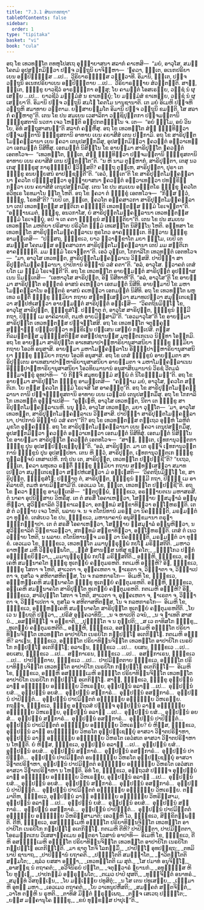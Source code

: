 ```yaml
---
title: "7.3.1 ສໍຆເຠທກຖາ"
tableOfContents: false
sidebar:
  order: 1
type: "tipitaka"
basket: "vi"
book: "cula"
---
```



<DynamicBreadcrumb />

<Division number="344" book="cula">

<Paragraph number="1569" book="cula">
ອຖ ໂຂ ເທວທຕ຺ໂຕ ຕທຫຸໂປສເຖ ອຸຏ຺ຐາຍາສນາ ສລາກໍ ຄາເຫສິ—  “ມຍໍ, ອາວຸໂສ, ສມຓໍ ໂຄຕມໍ ອຸປສງ຺ກມິຕ຺ວາ ປຎ຺ຈ ວຕ຺ຖູນິ ຍາຈິມ຺ຫາ—  ‘ຠຄວາ, ຠນ຺ເຕ, ອເນກປຣິຍາເຍນ ອປ຺ປິຈ຺ຉສ຺ສ …ເປ…  ວີຣິຍາຣມ຺ຠສ຺ສ ວຓ຺ຓວາທີ. ອິມານິ, ຠນ຺ເຕ, ປຎ຺ຈ ວຕ຺ຖູນິ ອເນກປຣິຍາເຍນ ອປ຺ປິຈ຺ຉຕາຍ …ເປ…  ວີຣິຍາຣມ຺ຠາຍ ສໍວຕ຺ຕນ຺ຕິ. ສາຘຸ, ຠນ຺ເຕ, ຠິກ຺ຂູ ຍາວຊີວໍ ອາຣຎ຺ຎິກາ ອສ຺ສຸ; ໂຍ ຄາມນ຺ຕໍ ໂອສເຣຍ຺ຍ, ວຊ຺ຊໍ ນໍ ຜຸເສຍ຺ຍ …ເປ…  ຍາວຊີວໍ ມຈ຺ຉມໍສໍ ນ ຂາເທຍ຺ຍຸໍ; ໂຍ ມຈ຺ຉມໍສໍ ຂາເທຍ຺ຍ, ວຊ຺ຊໍ ນໍ ຜຸເສຍ຺ຍາ’ຕິ. ອິມານິ ປຎ຺ຈ ວຕ຺ຖູນິ ສມໂຓ ໂຄຕໂມ ນານຸຊານາຕິ. ເຕ ມຍໍ ອິເມຫິ ປຎ຺ຈຫິ ວຕ຺ຖູຫິ ສມາທາຍ ວຕ຺ຕາມ. ຍສ຺ສາຍສ຺ມໂຕ ອິມານິ ປຎ຺ຈ ວຕ຺ຖູນິ ຂມນ຺ຕິ, ໂສ ສລາກໍ ຄຓ຺ຫາຕູ”ຕິ.
</Paragraph>

<Paragraph number="1570" book="cula">
ເຕນ ໂຂ ປນ ສມເຍນ ເວສາລິກາ ວຊ຺ຊິປຸຕ຺ຕກາ ປຎ຺ຈມຕ຺ຕານິ ຠິກ຺ຂຸສຕານິ ນວກາ ເຈວ ໂຫນ຺ຕິ ອປ຺ປກຕຎ຺ຎຸໂນ ຈ. ເຕ—  “ອຍໍ ຘມ຺ໂມ, ອຍໍ ວິນໂຍ, ອິທໍ ສຕ຺ຖຸສາສນນ຺”ຕິ ສລາກໍ ຄຓ຺ຫິໍສຸ. ອຖ ໂຂ ເທວທຕ຺ໂຕ ສໍຆໍ ຠິນ຺ທິຕ຺ວາ ປຎ຺ຈມຕ຺ຕານິ ຠິກ຺ຂຸສຕານິ ອາທາຍ ເຍນ ຄຍາສີສໍ ເຕນ ປກ຺ກາມິ. ອຖ ໂຂ ສາຣິປຸຕ຺ຕໂມຄ຺ຄລ຺ລານາ ເຍນ ຠຄວາ ເຕນຸປສງ຺ກມິໍສຸ, ອຸປສງ຺ກມິຕ຺ວາ ຠຄວນ຺ຕໍ ອຠິວາເທຕ຺ວາ ເອກມນ຺ຕໍ ນິສີທິໍສຸ. ເອກມນ຺ຕໍ ນິສິນ຺ໂນ ໂຂ ອາຍສ຺ມາ ສາຣິປຸຕ຺ໂຕ ຠຄວນ຺ຕໍ ເອຕທໂວຈ—  “ເທວທຕ຺ໂຕ, ຠນ຺ເຕ, ສໍຆໍ ຠິນ຺ທິຕ຺ວາ ປຎ຺ຈມຕ຺ຕານິ ຠິກ຺ຂຸສຕານິ ອາທາຍ ເຍນ ຄຍາສີສໍ ເຕນ ປກ຺ກນ຺ໂຕ”ຕິ. “ນ ຫິ ນາມ ຕຸມ຺ຫາກໍ, ສາຣິປຸຕ຺ຕາ, ເຕສຸ ນວເກສຸ ຠິກ຺ຂູສຸ ກາຣຸຎ຺ຎມ຺ປິ ຠວິສ຺ສຕິ? ຄຈ຺ຉຖ ຕຸມ຺ເຫ, ສາຣິປຸຕ຺ຕາ, ປຸຣາ ເຕ ຠິກ຺ຂູ ອນຍພ຺ຍສນໍ ອາປຊ຺ຊນ຺ຕີ”ຕິ. “ເອວໍ, ຠນ຺ເຕ”ຕິ ໂຂ ສາຣິປຸຕ຺ຕໂມຄ຺ຄລ຺ລານາ ຠຄວໂຕ ປຏິສ຺ສຸຕ຺ວາ ອຸຏ຺ຐາຍາສນາ ຠຄວນ຺ຕໍ ອຠິວາເທຕ຺ວາ ປທກ຺ຂິຓໍ ກຕ຺ວາ ເຍນ ຄຍາສີສໍ ເຕນຸປສງ຺ກມິໍສຸ.
</Paragraph>

<Paragraph number="1571" book="cula">
ເຕນ ໂຂ ປນ ສມເຍນ ອຎ຺ຎຕໂຣ ຠິກ຺ຂຸ ຠຄວໂຕ ອວິທູເຣ ໂຣທມາໂນ ຐິໂຕ ໂຫຕິ. ອຖ ໂຂ ຠຄວາ ຕໍ ຠິກ຺ຂຸໍ ເອຕທໂວຈ—  “ກິສ຺ສ ຕ຺ວໍ, ຠິກ຺ຂຸ, ໂຣທສີ”ຕິ? “ເຍປິ ເຕ, ຠນ຺ເຕ, ຠຄວໂຕ ອຄ຺ຄສາວກາ ສາຣິປຸຕ຺ຕໂມຄ຺ຄລ຺ລານາ ເຕປິ ເທວທຕ຺ຕສ຺ສ ສນ຺ຕິເກ ຄຈ຺ຉນ຺ຕິ ເທວທຕ຺ຕສ຺ສ ຘມ຺ມໍ ໂຣເຈນ຺ຕາ”ຕິ. “ອຏ຺ຐານເມຕໍ, ຠິກ຺ຂຸ, ອນວກາໂສ, ຍໍ ສາຣິປຸຕ຺ຕໂມຄ຺ຄລ຺ລານາ ເທວທຕ຺ຕສ຺ສ ຘມ຺ມໍ ໂຣເຈຍ຺ຍຸໍ, ອປິ ຈ ເຕ ຄຕາ ຠິກ຺ຂູນໍ ສຎ຺ຎຕ຺ຕິຍາ”ຕິ.
</Paragraph>

</Division>
<Division number="345" book="cula">

<Paragraph number="1572" book="cula">
ເຕນ ໂຂ ປນ ສມເຍນ ເທວທຕ຺ໂຕ ມຫຕິຍາ ປຣິສາຍ ປຣິວຸໂຕ ຘມ຺ມໍ ເທເສນ຺ໂຕ ນິສິນ຺ໂນ ໂຫຕິ. ອທ຺ທສາ ໂຂ ເທວທຕ຺ໂຕ ສາຣິປຸຕ຺ຕໂມຄ຺ຄລ຺ລາເນ ທູຣໂຕວ ອາຄຈ຺ຉນ຺ເຕ. ທິສ຺ວານ ຠິກ຺ຂູ ອາມນ຺ເຕສິ—  “ປສ຺ສຖ, ຠິກ຺ຂເວ, ຍາວ ສ຺ວາກ຺ຂາໂຕ ມຍາ ຘມ຺ໂມ, ເຍປິ ເຕ ສມຓສ຺ສ ໂຄຕມສ຺ສ ອຄ຺ຄສາວກາ ສາຣິປຸຕ຺ຕໂມຄ຺ຄລ຺ລານາ ເຕປິ ມມ ສນ຺ຕິເກ ອາຄຈ຺ຉນ຺ຕິ. ມມ ຘມ຺ມໍ ໂຣເຈນ຺ຕາ”ຕິ. ເອວໍ ວຸຕ຺ເຕ, ໂກກາລິໂກ ເທວທຕ຺ຕໍ ເອຕທໂວຈ—  “ມາ, ອາວຸໂສ ເທວທຕ຺ຕ, ສາຣິປຸຕ຺ຕໂມຄ຺ຄລ຺ລາເນ ວິສ຺ສສິ. ປາປິຈ຺ຉາ ສາຣິປຸຕ຺ຕໂມຄ຺ຄລ຺ລານາ, ປາປິການໍ ອິຈ຺ຉານໍ ວສໍ ຄຕາ”ຕິ. “ອລໍ, ອາວຸໂສ. ສ຺ວາຄຕໍ ເຕສໍ ຍໂຕ ເມ ຘມ຺ມໍ ໂຣເຈນ຺ຕີ”ຕິ.
</Paragraph>

<Paragraph number="1573" book="cula">
ອຖ ໂຂ ເທວທຕ຺ໂຕ ອາຍສ຺ມນ຺ຕໍ ສາຣິປຸຕ຺ຕໍ ອຸປຑ຺ຒາສເນນ ນິມນ຺ເຕສິ—  “ເອຫາວຸໂສ ສາຣິປຸຕ຺ຕ, ອິຘ ນິສີທາຫີ”ຕິ. “ອລໍ, ອາວຸໂສ”ຕິ ໂຂ ອາຍສ຺ມາ ສາຣິປຸຕ຺ໂຕ ອຎ຺ຎຕຣໍ ອາສນໍ ຄເຫຕ຺ວາ ເອກມນ຺ຕໍ ນິສີທິ. ອາຍສ຺ມາປິ ໂຂ ມຫາໂມຄ຺ຄລ຺ລາໂນ ອຎ຺ຎຕຣໍ ອາສນໍ ຄເຫຕ຺ວາ ເອກມນ຺ຕໍ ນິສີທິ. ອຖ ໂຂ ເທວທຕ຺ໂຕ ພຫຸເທວ ຣຕ຺ຕິໍ ຠິກ຺ຂູ ຘມ຺ມິຍາ ກຖາຍ ສນ຺ທສ຺ເສຕ຺ວາ ສມາທເປຕ຺ວາ ສມຸຕ຺ເຕເຊຕ຺ວາ ສມ຺ປຫໍເສຕ຺ວາ ອາຍສ຺ມນ຺ຕໍ ສາຣິປຸຕ຺ຕໍ ອຊ຺ເຌສິ—  “ວິຄຕຖິນມິທ຺ໂຘ ໂຂ, ອາວຸໂສ ສາຣິປຸຕ຺ຕ, ຠິກ຺ຂຸສໍໂຆ. ປຏິຠາຕຸ ຕໍ, ອາວຸໂສ ສາຣິປຸຕ຺ຕ, ຠິກ຺ຂູນໍ ຘມ຺ມີ ກຖາ, ປິຏ຺ຐິ ເມ ອາຄິລາຍຕິ, ຕມຫໍ ອາຍມິສ຺ສາມີ”ຕິ. “ເອວມາວຸໂສ”ຕິ ໂຂ ອາຍສ຺ມາ ສາຣິປຸຕ຺ໂຕ ເທວທຕ຺ຕສ຺ສ ປຈ຺ຈສ຺ໂສສິ. ອຖ ໂຂ ເທວທຕ຺ໂຕ ຈຕຸຄ຺ຄຸຓໍ ສງ຺ຆາຏິໍ ປຎ຺ຎເປຕ຺ວາ ທກ຺ຂິເຓນ ປສ຺ເສນ ເສຍ຺ຍໍ ກປ຺ເປສິ. ຕສ຺ສ ກິລມນ຺ຕສ຺ສ ມຸຏ຺ຐສ຺ສຕິສ຺ສ ອສມ຺ປຊານສ຺ສ ມຸຫຸຕ຺ຕເກເນວ ນິທ຺ທາ ໂອກ຺ກມິ.
</Paragraph>

<Paragraph number="1574" book="cula">
ອຖ ໂຂ ອາຍສ຺ມາ ສາຣິປຸຕ຺ໂຕ ອາເທສນາປາຏິຫາຣິຍານຸສາສນິຍາ ຠິກ຺ຂູ ຘມ຺ມິຍາ ກຖາຍ ໂອວທິ ອນຸສາສິ. ອາຍສ຺ມາ ມຫາໂມຄ຺ຄລ຺ລາໂນ ອິທ຺ຘິປາຏິຫາຣິຍານຸສາສນິຍາ ຠິກ຺ຂູ ຘມ຺ມິຍາ ກຖາຍ ໂອວທິ ອນຸສາສິ. ອຖ ໂຂ ເຕສໍ ຠິກ຺ຂູນໍ ອາຍສ຺ມຕາ ສາຣິປຸຕ຺ເຕນ ອາເທສນາປາຏິຫາຣິຍານຸສາສນິຍາ ອາຍສ຺ມຕາ ຈ ມຫາໂມຄ຺ຄລ຺ລາເນນ ອິທ຺ຘິປາຏິຫາຣິຍານຸສາສນິຍາ ໂອວທິຍມານານໍ ອນຸສາສິຍມານານໍ ວິຣຊໍ ວີຕມລໍ ຘມ຺ມຈກ຺ຂຸໍ ອຸທປາທິ—  “ຍໍ ກິຎ຺ຈິ ສມຸທຍຘມ຺ມໍ ສພ຺ພໍ ຕໍ ນິໂຣຘຘມ຺ມນ຺”ຕິ.
</Paragraph>

<Paragraph number="1575" book="cula">
ອຖ ໂຂ ອາຍສ຺ມາ ສາຣິປຸຕ຺ໂຕ ຠິກ຺ຂູ ອາມນ຺ເຕສິ—  “ຄຈ຺ຉາມ ມຍໍ, ອາວຸໂສ, ຠຄວໂຕ ສນ຺ຕິເກ. ໂຍ ຕສ຺ສ ຠຄວໂຕ ຘມ຺ມໍ ໂຣເຈສິ ໂສ ອາຄຈ຺ຉຕູ”ຕິ. ອຖ ໂຂ ສາຣິປຸຕ຺ຕໂມຄ຺ຄລ຺ລານາ ຕານິ ປຎ຺ຈຠິກ຺ຂຸສຕານິ ອາທາຍ ເຍນ ເວຬຸວນໍ ເຕນຸປສງ຺ກມິໍສຸ. ອຖ ໂຂ ໂກກາລິໂກ ເທວທຕ຺ຕໍ ອຸຏ຺ຐາເປສິ—  “ອຸຏ຺ເຐຫິ, ອາວຸໂສ ເທວທຕ຺ຕ, ນີຕາ ເຕ ຠິກ຺ຂູ ສາຣິປຸຕ຺ຕໂມຄ຺ຄລ຺ລາເນຫິ. ນນຸ ຕ຺ວໍ, ອາວຸໂສ ເທວທຕ຺ຕ, ມຍາ ວຸຕ຺ໂຕ—  ‘ມາ, ອາວຸໂສ ເທວທຕ຺ຕ, ສາຣິປຸຕ຺ຕໂມຄ຺ຄລ຺ລາເນ ວິສ຺ສາສິ. ປາປິຈ຺ຉາ ສາຣິປຸຕ຺ຕໂມຄ຺ຄລ຺ລານາ, ປາປິການໍ ອິຈ຺ຉານໍ ວສໍ ຄຕາ’”ຕິ? ອຖ ໂຂ ເທວທຕ຺ຕສ຺ສ ຕຕ຺ເຖວ ອຸຓ຺ຫໍ ໂລຫິຕໍ ມຸຂໂຕ ອຸຄ຺ຄຎ຺ຉິ.
</Paragraph>

<Paragraph number="1576" book="cula">
ອຖ ໂຂ ສາຣິປຸຕ຺ຕໂມຄ຺ຄລ຺ລານາ ເຍນ ຠຄວາ ເຕນຸປສງ຺ກມິໍສຸ, ອຸປສງ຺ກມິຕ຺ວາ ຠຄວນ຺ຕໍ ອຠິວາເທຕ຺ວາ ເອກມນ຺ຕໍ ນິສີທິສຸໍ. ເອກມນ຺ຕໍ ນິສິນ຺ໂນ ໂຂ ອາຍສ຺ມາ ສາຣິປຸຕ຺ໂຕ ຠຄວນ຺ຕໍ ເອຕທໂວຈ—  “ສາຘຸ, ຠນ຺ເຕ, ເຠທການຸວຕ຺ຕກາ ຠິກ຺ຂູ ປຸນ ອຸປສມ຺ປຊ຺ເຊຍ຺ຍຸນ຺”ຕິ. “ອລໍ, ສາຣິປຸຕ຺ຕ. ມາ ເຕ ຣຸຈ຺ຈິ ເຠທການຸວຕ຺ຕການໍ ຠິກ຺ຂູນໍ ປຸນ ອຸປສມ຺ປທາ. ເຕນ ຫິ ຕ຺ວໍ, ສາຣິປຸຕ຺ຕ, ເຠທການຸວຕ຺ຕເກ ຠິກ຺ຂູ ຖຸລ຺ລຈ຺ຈຍໍ ເທສາເປຫິ. ກຖໍ ປນ ເຕ, ສາຣິປຸຕ຺ຕ, ເທວທຕ຺ໂຕ ປຏິປຊ຺ຊີ”ຕິ? “ຍເຖວ, ຠນ຺ເຕ, ຠຄວາ ພຫຸເທວ ຣຕ຺ຕິໍ ຠິກ຺ຂູ ຘມ຺ມິຍາ ກຖາຍ ສນ຺ທສ຺ເສຕ຺ວາ ສມາທເປຕ຺ວາ ສມຸຕ຺ເຕເຊຕ຺ວາ ສມ຺ປຫໍເສຕ຺ວາ ມໍ ອຊ຺ເຌສຕິ—  ‘ວິຄຕຖິນມິທ຺ໂຘ ໂຂ, ສາຣິປຸຕ຺ຕ, ຠິກ຺ຂຸສໍໂຆ; ປຏິຠາຕຸ ຕໍ, ສາຣິປຸຕ຺ຕ, ຠິກ຺ຂູນໍ ຘມ຺ມີ ກຖາ, ປິຏ຺ຐິ ເມ ອາຄິລາຍຕິ, ຕມຫໍ ອາຍມິສ຺ສາມີ’ຕິ. ເອວເມວ ໂຂ, ຠນ຺ເຕ, ເທວທຕ຺ໂຕ ປຏິປຊ຺ຊີ”ຕິ.
</Paragraph>

</Division>
<Division number="346" book="cula">

<Paragraph number="1577" book="cula">
ອຖ ໂຂ ຠຄວາ ຠິກ຺ຂູ ອາມນ຺ເຕສິ—  “ຠູຕປຸພ຺ພໍ, ຠິກ຺ຂເວ, ອຣຎ຺ຎາຍຕເນ ມຫາສຣສີ. ຕໍ ນາຄາ ອຸປນິສ຺ສາຍ ວິຫຣິໍສຸ. ເຕ ຕໍ ສຣສິໍ ໂອຄາເຫຕ຺ວາ, ໂສຓ຺ຑາຍ ຠິສມຸຬາລໍ ອພ຺ພຸຫິຕ຺ວາ, ສຸວິກ຺ຂາລິຕໍ ວິກ຺ຂາເລຕ຺ວາ, ອກທ຺ທມໍ ສງ຺ຂາທິຕ຺ວາ ອຊ຺ໂຌຫຣນ຺ຕິ. ເຕສໍ ຕໍ ວຓ຺ຓາຍ ເຈວ ໂຫຕິ, ພລາຍ ຈ. ນ ຈ ຕໂຕນິທານໍ ມຣຓໍ ວາ ນິຄຈ຺ຉນ຺ຕິ, ມຣຓມຕ຺ຕໍ ວາ ທຸກ຺ຂໍ. ເຕສໍເຍວ ໂຂ ປນ, ຠິກ຺ຂເວ, ມຫານາຄານໍ ອນຸສິກ຺ຂມານາ ຕຣຸຓາ ຠິງ຺ກຈ຺ຉາປາ. ເຕ ຕໍ ສຣສິໍ ໂອຄາເຫຕ຺ວາ, ໂສຓ຺ຑາຍ ຠິສມຸຬາລໍ ອພ຺ພຸຫິຕ຺ວາ, ນ ສຸວິກ຺ຂາລິຕໍ ວິກ຺ຂາເລຕ຺ວາ, ສກທ຺ທມໍ ສງ຺ຂາທິຕ຺ວາ, ອຊ຺ໂຌຫຣນ຺ຕິ. ເຕສໍ ຕໍ ເນວ ວຓ຺ຓາຍ ໂຫຕິ, ນ ພລາຍ. ຕໂຕນິທານຎ຺ຈ ມຣຓໍ ວາ ນິຄຈ຺ຉນ຺ຕິ, ມຣຓມຕ຺ຕໍ ວາ ທຸກ຺ຂໍ. ເອວເມວ ໂຂ, ຠິກ຺ຂເວ, ເທວທຕ຺ໂຕ ມມານຸກ຺ຣຸພ຺ພໍ ກປໂຓ ມຣິສ຺ສຕີຕິ.
</Paragraph>

<Paragraph number="1578" type="verses" book="cula">
_ມຫາວຣາຫສ຺ສ ມຫິໍ ວິກ຺ຣຸພ຺ພໂຕ,_  
_ຠິສໍ ຆສານສ຺ສ ນທີສຸ ຊຄ຺ຄໂຕ;_  
_ຠິງ຺ໂກວ ປງ຺ກໍ ອຠິຠກ຺ຂຍິຕ຺ວາ,_  
_ມມານຸກ຺ຣຸພ຺ພໍ ກປໂຓ ມຣິສ຺ສຕີຕິ._  

</Paragraph>

</Division>
<Division number="347" book="cula">

<Paragraph number="1579" book="cula">
ອຏ຺ຐຫິ, ຠິກ຺ຂເວ, ອງ຺ເຄຫິ ສມນ຺ນາຄໂຕ ຠິກ຺ຂຸ ທູເຕຍ຺ຍໍ ຄນ຺ຕຸມຣຫຕິ. ກຕເມຫິ ອຏ຺ຐຫິ? ອິຘ, ຠິກ຺ຂເວ, ຠິກ຺ຂຸ ໂສຕາ ຈ ໂຫຕິ, ສາເວຕາ ຈ, ອຸຄ຺ຄເຫຕາ ຈ, ຘາເຣຕາ ຈ, ວິຎ຺ຎາຕາ ຈ, ວິຎ຺ຎາເປຕາ ຈ, ກຸສໂລ ຈ ສຫິຕາສຫິຕສ຺ສ, ໂນ ຈ ກລຫກາຣໂກ—  ອິເມຫິ ໂຂ, ຠິກ຺ຂເວ, ອຏ຺ຐຫງ຺ເຄຫິ ສມນ຺ນາຄໂຕ ຠິກ຺ຂຸ ທູເຕຍ຺ຍໍ ຄນ຺ຕຸມຣຫຕິ.
</Paragraph>

<Paragraph number="1580" book="cula">
ອຏ຺ຐຫິ, ຠິກ຺ຂເວ, ອງ຺ເຄຫິ ສມນ຺ນາຄໂຕ ສາຣິປຸຕ຺ໂຕ ທູເຕຍ຺ຍໍ ຄນ຺ຕຸມຣຫຕິ. ກຕເມຫິ ອຏ຺ຐຫິ? ອິຘ, ຠິກ຺ຂເວ, ສາຣິປຸຕ຺ໂຕ ໂສຕາ ຈ ໂຫຕິ, ສາເວຕາ ຈ, ອຸຄ຺ຄເຫຕາ ຈ, ຘາເຣຕາ ຈ, ວິຎ຺ຎາຕາ ຈ, ວິຎ຺ຎາເປຕາ ຈ, ກຸສໂລ ຈ ສຫິຕາສຫິຕສ຺ສ, ໂນ ຈ ກລຫກາຣໂກ—  ອິເມຫິ ໂຂ, ຠິກ຺ຂເວ, ອຏ຺ຐຫງ຺ເຄຫິ ສມນ຺ນາຄໂຕ ສາຣິປຸຕ຺ໂຕ ທູເຕຍ຺ຍໍ ຄນ຺ຕຸມຣຫຕີຕິ.
</Paragraph>

<Paragraph number="1581" type="verses" book="cula">
_ໂຍ ເວ ນ ພ຺ຍຖຕິ ປຕ຺ວາ,_  
_ປຣິສໍ ອຸຄ຺ຄວາທິນິໍ;_  
_ນ ຈ ຫາເປຕິ ວຈນໍ,_  
_ນ ຈ ຉາເທຕິ ສາສນໍ._  

</Paragraph>

<Paragraph number="1582" type="verses" book="cula">
_ອສນ຺ທິທ຺ໂຘ ຈ ອກ຺ຂາຕິ,_  
_ປຸຈ຺ຉິໂຕ ຈ ນ ກຸປ຺ປຕິ;_  
_ສ ເວ ຕາທິສໂກ ຠິກ຺ຂຸ,_  
_ທູເຕຍ຺ຍໍ ຄນ຺ຕຸມຣຫຕີຕິ._  

</Paragraph>

</Division>
<Division number="348" book="cula">

<Paragraph number="1583" book="cula">
ອຏ຺ຐຫິ, ຠິກ຺ຂເວ, ອສທ຺ຘມ຺ເມຫິ ອຠິຠູໂຕ ປຣິຍາທິນ຺ນຈິຕ຺ໂຕ ເທວທຕ຺ໂຕ ອາປາຍິໂກ ເນຣຍິໂກ ກປ຺ປຏ຺ໂຐ ອເຕກິຈ຺ໂຉ. ກຕເມຫິ ອຏ຺ຐຫິ? ລາເຠນ, ຠິກ຺ຂເວ, ອຠິຠູໂຕ ປຣິຍາທິນ຺ນຈິຕ຺ໂຕ ເທວທຕ຺ໂຕ ອາປາຍິໂກ ເນຣຍິໂກ ກປ຺ປຏ຺ໂຐ ອເຕກິຈ຺ໂຉ; ອລາເຠນ, ຠິກ຺ຂເວ …ເປ…  ຍເສນ, ຠິກ຺ຂເວ …ເປ…  ອຍເສນ, ຠິກ຺ຂເວ …ເປ…  ສກ຺ກາເຣນ, ຠິກ຺ຂເວ …ເປ…  ອສກ຺ກາເຣນ, ຠິກ຺ຂເວ …ເປ…  ປາປິຈ຺ຉຕາຍ, ຠິກ຺ຂເວ …ເປ…  ປາປມິຕ຺ຕຕາຍ ຠິກ຺ຂເວ, ອຠິຠູໂຕ ປຣິຍາທິນ຺ນຈິຕ຺ໂຕ ເທວທຕ຺ໂຕ ອາປາຍິໂກ ເນຣຍິໂກ ກປ຺ປຏ຺ໂຐ ອເຕກິຈ຺ໂຉ—  ອິເມຫິ ໂຂ, ຠິກ຺ຂເວ, ອຏ຺ຐຫິ ອສທ຺ຘມ຺ເມຫິ ອຠິຠູໂຕ ປຣິຍາທິນ຺ນຈິຕ຺ໂຕ ເທວທຕ຺ໂຕ ອາປາຍິໂກ ເນຣຍິໂກ ກປ຺ປຏ຺ໂຐ ອເຕກິຈ຺ໂຉ.
</Paragraph>

</Division>
<Division number="349" book="cula">

<Paragraph number="1584" book="cula">
ສາຘຸ, ຠິກ຺ຂເວ, ຠິກ຺ຂຸ ອຸປ຺ປນ຺ນໍ ລາຠໍ ອຠິຠຸຍ຺ຍ ອຠິຠຸຍ຺ຍ ວິຫເຣຍ຺ຍ, ອຸປ຺ປນ຺ນໍ ອລາຠໍ …ເປ…  ອຸປ຺ປນ຺ນໍ ຍສໍ…  ອຸປ຺ປນ຺ນໍ ອຍສໍ…  ອຸປ຺ປນ຺ນໍ ສກ຺ກາຣໍ…  ອຸປ຺ປນ຺ນໍ ອສກ຺ກາຣໍ…  ອຸປ຺ປນ຺ນໍ ປາປິຈ຺ຉຕໍ…  ອຸປ຺ປນ຺ນໍ ປາປມິຕ຺ຕຕໍ ອຠິຠຸຍ຺ຍ ອຠິຠຸຍ຺ຍ ວິຫເຣຍ຺ຍ. ກຖຎ຺ຈ, ຠິກ຺ຂເວ, ຠິກ຺ຂຸ ອຕ຺ຖວສໍ ປຏິຈ຺ຈ ອຸປ຺ປນ຺ນໍ ລາຠໍ ອຠິຠຸຍ຺ຍ ອຠິຠຸຍ຺ຍ ວິຫເຣຍ຺ຍ, ອຸປ຺ປນ຺ນໍ ອລາຠໍ …ເປ…  ອຸປ຺ປນ຺ນໍ ຍສໍ…  ອຸປ຺ປນ຺ນໍ ອຍສໍ…  ອຸປ຺ປນ຺ນໍ ສກ຺ກາຣໍ…  ອຸປ຺ປນ຺ນໍ ອສກ຺ກາຣໍ…  ອຸປ຺ປນ຺ນໍ ປາປິຈ຺ຉຕໍ…  ອຸປ຺ປນ຺ນໍ ປາປມິຕ຺ຕຕໍ ອຠິຠຸຍ຺ຍ ອຠິຠຸຍ຺ຍ ວິຫເຣຍ຺ຍ? ຍໍ ຫິສ຺ສ, ຠິກ຺ຂເວ, ອຸປ຺ປນ຺ນໍ ລາຠໍ ອນຠິຠຸຍ຺ຍ ວິຫຣໂຕ ອຸປ຺ປຊ຺ເຊຍ຺ຍຸໍ ອາສວາ ວິຆາຕປຣິຬາຫາ, ອຸປ຺ປນ຺ນໍ ລາຠໍ ອຠິຠຸຍ຺ຍ ອຠິຠຸຍ຺ຍ ວິຫຣໂຕ ເອວໍສເຕ ອາສວາ ວິຆາຕປຣິຬາຫາ ນ ໂຫນ຺ຕິ. ຍໍ ຫິສ຺ສ, ຠິກ຺ຂເວ, ອຸປ຺ປນ຺ນໍ ອລາຠໍ …ເປ…  ອຸປ຺ປນ຺ນໍ ຍສໍ…  ອຸປ຺ປນ຺ນໍ ອຍສໍ…  ອຸປ຺ປນ຺ນໍ ສກ຺ກາຣໍ…  ອຸປ຺ປນ຺ນໍ ອສກ຺ກາຣໍ…  ອຸປ຺ປນ຺ນໍ ປາປິຈ຺ຉຕໍ…  ອຸປ຺ປນ຺ນໍ ປາປມິຕ຺ຕຕໍ ອນຠິຠຸຍ຺ຍ ວິຫຣໂຕ ອຸປ຺ປຊ຺ເຊຍ຺ຍຸໍ ອາສວາ ວິຆາຕປຣິຬາຫາ, ອຸປ຺ປນ຺ນໍ ປາປມິຕ຺ຕຕໍ ອຠິຠຸຍ຺ຍ ອຠິຠຸຍ຺ຍ ວິຫຣໂຕ ເອວໍສເຕ ອາສວາ ວິຆາຕປຣິຬາຫາ ນ ໂຫນ຺ຕິ. ອິທໍ ໂຂ, ຠິກ຺ຂເວ, ອຕ຺ຖວສໍ ປຏິຈ຺ຈ ອຸປ຺ປນ຺ນໍ ລາຠໍ ອຠິຠຸຍ຺ຍ ອຠິຠຸຍ຺ຍ ວິຫເຣຍ຺ຍ, ອຸປ຺ປນ຺ນໍ ອລາຠໍ …ເປ…  ອຸປ຺ປນ຺ນໍ ຍສໍ…  ອຸປ຺ປນ຺ນໍ ອຍສໍ…  ອຸປ຺ປນ຺ນໍ ສກ຺ກາຣໍ…  ອຸປ຺ປນ຺ນໍ ອສກ຺ກາຣໍ…  ອຸປ຺ປນ຺ນໍ ປາປິຈ຺ຉຕໍ…  ອຸປ຺ປນ຺ນໍ ປາປມິຕ຺ຕຕໍ ອຠິຠຸຍ຺ຍ ອຠິຠຸຍ຺ຍ ວິຫເຣຍ຺ຍ. ຕສ຺ມາຕິຫ, ຠິກ຺ຂເວ, ອຸປ຺ປນ຺ນໍ ລາຠໍ ອຠິຠຸຍ຺ຍ ອຠິຠຸຍ຺ຍ ວິຫຣິສ຺ສາມ, ອຸປ຺ປນ຺ນໍ ອລາຠໍ …ເປ…  ອຸປ຺ປນ຺ນໍ ຍສໍ…  ອຸປ຺ປນ຺ນໍ ອຍສໍ…  ອຸປ຺ປນ຺ນໍ ສກ຺ກາຣໍ…  ອຸປ຺ປນ຺ນໍ ອສກ຺ກາຣໍ…  ອຸປ຺ປນ຺ນໍ ປາປິຈ຺ຉຕໍ…  ອຸປ຺ປນ຺ນໍ ປາປມິຕ຺ຕຕໍ ອຠິຠຸຍ຺ຍ ອຠິຠຸຍ຺ຍ ວິຫຣິສ຺ສາມາຕິ; ເອວຎ຺ຫິ ໂວ, ຠິກ຺ຂເວ, ສິກ຺ຂິຕພ຺ພນ຺ຕິ.
</Paragraph>

</Division>
<Division number="350" book="cula">

<Paragraph number="1585" book="cula">
ຕີຫິ, ຠິກ຺ຂເວ, ອສທ຺ຘມ຺ເມຫິ ອຠິຠູໂຕ ປຣິຍາທິນ຺ນຈິຕ຺ໂຕ ເທວທຕ຺ໂຕ ອາປາຍິໂກ ເນຣຍິໂກ ກປ຺ປຏ຺ໂຐ ອເຕກິຈ຺ໂຉ. ກຕເມຫິ ຕີຫິ? ປາປິຈ຺ຉຕາ, ປາປມິຕ຺ຕຕາ, ໂອຣມຕ຺ຕເກນ ວິເສສາຘິຄເມນ ອນ຺ຕຣາ ໂວສານໍ ອາປາທິ—  ອິເມຫິ ໂຂ, ຠິກ຺ຂເວ, ຕີຫິ ອສທ຺ຘມ຺ເມຫິ ອຠິຠູໂຕ ປຣິຍາທິນ຺ນຈິຕ຺ໂຕ ເທວທຕ຺ໂຕ ອາປາຍິໂກ ເນຣຍິໂກ ກປ຺ປຏ຺ໂຐ ອເຕກິຈ຺ໂຉຕິ.
</Paragraph>

<Paragraph number="1586" type="verses" book="cula">
_ມາ ຊາຕຸ ໂກຈິ ໂລກສ຺ມິໍ,_  
_ປາປິຈ຺ໂຉ ອຸທປຊ຺ຊຖ;_  
_ຕທມິນາປິ ຊານາຖ,_  
_ປາປິຈ຺ຉານໍ ຍຖາຄຕິ._  

</Paragraph>

<Paragraph number="1587" type="verses" book="cula">
_ປຓ຺ຑິໂຕຕິ ສມຎ຺ຎາໂຕ,_  
_ຠາວິຕຕ຺ໂຕຕິ ສມ຺ມໂຕ;_  
_ຊລໍວ ຍສສາ ອຏ຺ຐາ,_  
_ເທວທຕ຺ໂຕຕິ ເມ ສຸຕໍ._  

</Paragraph>

<Paragraph number="1588" type="verses" book="cula">
_ໂສ ປມາທໍ ອນຸຈິຓ຺ໂຓ,_  
_ອາສຊ຺ຊ ນໍ ຕຖາຄຕໍ;_  
_ອວີຈິນິຣຍໍ ປຕ຺ໂຕ,_  
_ຈຕຸທ຺ວາຣໍ ຠຍານກໍ._  

</Paragraph>

<Paragraph number="1589" type="verses" book="cula">
_ອທຸຏ຺ຐສ຺ສ ຫິ ໂຍ ທຸພ຺ເຠ,_  
_ປາປກມ຺ມໍ ອກ຺ຣຸພ຺ພໂຕ;_  
_ຕເມວ ປາປໍ ຜຸສຕິ,_  
_ທຸຏ຺ຐຈິຕ຺ຕໍ ອນາທຣໍ._  

</Paragraph>

<Paragraph number="1590" type="verses" book="cula">
_ສມຸທ຺ທໍ ວິສກຸມ຺ເຠນ,_  
_ໂຍ ມຎ຺ເຎຍ຺ຍ ປທູສິຕຸໍ;_  
_ນ ໂສ ເຕນ ປທູເສຍ຺ຍ,_  
_ເຠສ຺ມາ ຫິ ອຸທຘີ ມຫາ._  

</Paragraph>

<Paragraph number="1591" type="verses" book="cula">
_ເອວເມວ ຕຖາຄຕໍ,_  
_ໂຍ ວາເທນຸປຫິໍສຕິ;_  
_ສມຄ຺ຄຕໍ ສນ຺ຕຈິຕ຺ຕໍ,_  
_ວາໂທ ຕມ຺ຫິ ນ ຣູຫຕິ._  

</Paragraph>

<Paragraph number="1592" type="verses" book="cula">
_ຕາທິສໍ ມິຕ຺ຕໍ ກ຺ຣຸພ຺ເພຖ,_  
_ຕຎ຺ຈ ເສເວຖ ປຓ຺ຑິໂຕ;_  
_ຍສ຺ສ ມຄ຺ຄານຸໂຄ ຠິກ຺ຂຸ,_  
_ຂຍໍ ທຸກ຺ຂສ຺ສ ປາປຸເຓ”ຕິ._
</Paragraph>
</Division>